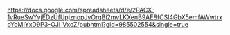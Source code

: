 https://docs.google.com/spreadsheets/d/e/2PACX-1vRueSwYvjEDzUfUpjznopJvOrgBi2mvLKXenB9AE8fCSl4GbX5emfAWwtrxoYoMIYxD9P3-OJl_VxcZ/pubhtml?gid=985502554&single=true
